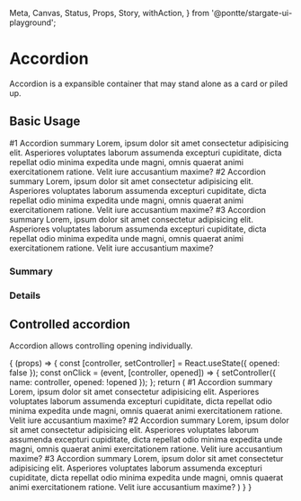   Meta,
  Canvas,
  Status,
  Props,
  Story,
  withAction,
} from '@pontte/stargate-ui-playground';


<Meta title="Core/Accordion" component={Accordion} />

# Accordion

<Status type="stable" />

Accordion is a expansible container that may stand alone as a card or piled up.

## Basic Usage

<Canvas>
  <Story name="Basic Usage">
    <Accordion>
      <Accordion.Summary>
        #1 Accordion summary
      </Accordion.Summary>
      <Accordion.Details>
        <Typography>
          Lorem, ipsum dolor sit amet consectetur adipisicing elit. Asperiores voluptates laborum assumenda excepturi cupiditate, dicta repellat odio minima expedita unde magni, omnis quaerat animi exercitationem ratione. Velit iure accusantium maxime?
        </Typography>
      </Accordion.Details>
    </Accordion>
    <Accordion>
      <Accordion.Summary>
        #2 Accordion summary
      </Accordion.Summary>
      <Accordion.Details>
        <Typography>
          Lorem, ipsum dolor sit amet consectetur adipisicing elit. Asperiores voluptates laborum assumenda excepturi cupiditate, dicta repellat odio minima expedita unde magni, omnis quaerat animi exercitationem ratione. Velit iure accusantium maxime?
        </Typography>
      </Accordion.Details>
    </Accordion>
    <Accordion>
      <Accordion.Summary>
        #3 Accordion summary
      </Accordion.Summary>
      <Accordion.Details>
        <Typography>
          Lorem, ipsum dolor sit amet consectetur adipisicing elit. Asperiores voluptates laborum assumenda excepturi cupiditate, dicta repellat odio minima expedita unde magni, omnis quaerat animi exercitationem ratione. Velit iure accusantium maxime?
        </Typography>
      </Accordion.Details>
    </Accordion>
  </Story>
</Canvas>

<Props component={Accordion} />

### Summary

<Props component={Accordion.Summary} />

### Details

<Props component={Accordion.Details} />

## Controlled accordion

Accordion allows controlling opening individually.

<Canvas>
  <Story name="Controlled accordion">
    {
      (props) => {
        const [controller, setController] = React.useState({ opened: false });
        const onClick = (event, [controller, opened]) => {
          setController({ name: controller, opened: !opened });
        };
        return (
          <React.Fragment>
            <Accordion
              controller="accordion-1"
              opened={controller.name === 'accordion-1' && controller.opened}
              onClick={onClick}
            >
              <Accordion.Summary>
                #1 Accordion summary
              </Accordion.Summary>
              <Accordion.Details>
                <Typography>
                  Lorem, ipsum dolor sit amet consectetur adipisicing elit. Asperiores voluptates laborum assumenda excepturi cupiditate, dicta repellat odio minima expedita unde magni, omnis quaerat animi exercitationem ratione. Velit iure accusantium maxime?
                </Typography>
              </Accordion.Details>
            </Accordion>
            <Accordion
              controller="accordion-2"
              opened={controller.name === 'accordion-2' && controller.opened}
              onClick={onClick}
            >
              <Accordion.Summary>
                #2 Accordion summary
              </Accordion.Summary>
              <Accordion.Details>
                <Typography>
                  Lorem, ipsum dolor sit amet consectetur adipisicing elit. Asperiores voluptates laborum assumenda excepturi cupiditate, dicta repellat odio minima expedita unde magni, omnis quaerat animi exercitationem ratione. Velit iure accusantium maxime?
                </Typography>
              </Accordion.Details>
            </Accordion>
            <Accordion
              controller="accordion-3"
              opened={controller.name === 'accordion-3' && controller.opened}
              onClick={onClick}
            >
              <Accordion.Summary>
                #3 Accordion summary
              </Accordion.Summary>
              <Accordion.Details>
                <Typography>
                  Lorem, ipsum dolor sit amet consectetur adipisicing elit. Asperiores voluptates laborum assumenda excepturi cupiditate, dicta repellat odio minima expedita unde magni, omnis quaerat animi exercitationem ratione. Velit iure accusantium maxime?
                </Typography>
              </Accordion.Details>
            </Accordion>
          </React.Fragment>
        )
      }
    }
  </Story>
</Canvas>
